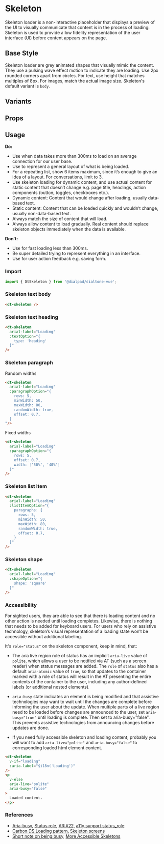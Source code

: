 

<Meta of={SkeletonStories}/>

# Skeleton

<Subtitle>
    Skeleton loader is a non-interactive placeholder that displays a preview of the UI to visually communicate that
    content is in the process of loading. Skeleton is used to provide a low fidelity representation of the user
    interface (UI) before content appears on the page.
</Subtitle>

## Base Style

Skeleton loader are grey animated shapes that visually mimic the content. They use a pulsing wave effect motion to
indicate they are loading. Use 2px rounded corners apart from circles. For text, use height that matches multiples of
8px. For images, match the actual image size. Skeleton's default variant is `body`.

<Canvas>
  <Story id="components-skeleton--default" />
</Canvas>

## Variants

<Canvas>
  <Story id="components-skeleton--variants" />
</Canvas>

## Props

<Controls />

## Usage

**Do:**

- Use when data takes more than 300ms to load on an average connection for our user base.
- Use to represent a general layout of what is being loaded.
- For a repeating list, show 6 items maximum, since it’s enough to give an idea of a layout.
For conversations, limit to 3.
- Use skeleton loading for dynamic content, and use actual content for static content that doesn’t change e.g. page
title, headings, action components (button, toggles, checkboxes etc.).
- Dynamic content: Content that would change after loading, usually data-based text.
- Static content: Content that can be loaded quickly and wouldn’t change, usually non-data-based text.
- Always match the size of content that will load.
- Always allow content to load gradually. Real content should replace skeleton objects immediately when the data
is available.

**Don’t:**

- Use for fast loading less than 300ms.
- Be super detailed trying to represent everything in an interface.
- Use for user action feedback e.g. saving form.

### Import

```jsx
import { DtSkeleton } from '@dialpad/dialtone-vue';
```

### Skeleton text body

```html
<dt-skeleton />
```

### Skeleton text heading

```html
<dt-skeleton
  arial-label="Loading"
  :textOption="{
    type: 'heading'
  }"
/>
```

### Skeleton paragraph

Random widths

```html
<dt-skeleton
  arial-label="Loading"
  :paragraphOption="{
    rows: 5,
    minWidth: 50,
    maxWidth: 80,
    randomWidth: true,
    offset: 0.7,
  }
"/>
```

Fixed widths

```html
<dt-skeleton
  arial-label="Loading"
  :paragraphOption="{
    rows: 5,
    offset: 0.7,
    width: ['50%', '40%']
  }"
/>
```

### Skeleton list item

```html
<dt-skeleton
  arial-label="Loading"
  :listItemOption="{
    paragraphs: {
      rows: 5,
      minWidth: 50,
      maxWidth: 80,
      randomWidth: true,
      offset: 0.7,
    }
  }"
/>
```

### Skeleton shape

```html
<dt-skeleton
  arial-label="Loading"
  :shapeOption="{
    shape: 'square'
  }"
/>
```

### Accessibility

For sighted users, they are able to see that there is loading content and no other action is needed until loading completes.
Likewise, there is nothing that needs to be added for keyboard users.
For users who rely on assistive technology, skeleton’s visual representation of a loading state won’t be accessible
without additional labeling.

It's `role="status"` on the skeleton component, keep in mind, that:

- The aria live region role of status has an implicit `aria-live` value of `polite`, which allows a user to be notified
via AT (such as a screen reader) when status messages are added. The `role` of `status` also has a default `aria-atomic`
value of `true`, so that updates to the container marked with a role of status will result in the AT presenting the
entire contents of the container to the user, including any author-defined labels (or additional nested elements).

- `aria-busy` state indicates an element is being modified and that assistive technologies may want to wait until the
changes are complete before informing the user about the update.
When multiple parts of a live region need to be loaded before changes are announced to the user, set `aria-busy="true"`
until loading is complete. Then set to aria-busy="false". This prevents assistive technologies from announcing changes
before updates are done.

- If you need fully accessible skeleton and loading content, probably you will want to add `aria-live="polite"`
and `aria-busy="false"` to corresponding loaded html element content.

```html
<dt-skeleton
  v-if="loading"
  :aria-label="$i18n('Loading')"
/>
<p
  v-else
  aria-live="polite"
  aria-busy="false"
>
  Loaded content.
</p>
```

### References

- [Aria-busy](https://accessibilityresources.org/aria-busy),
[Status role](https://www.digitala11y.com/status-role/),
[ARIA22](https://www.w3.org/WAI/WCAG21/Techniques/aria/ARIA22),
[a11y support status_role](https://a11ysupport.io/tech/aria/status_role#support-table-1)
- [Carbon DS Loading pattern](https://www.carbondesignsystem.com/patterns/loading-pattern/),
[Skeleton screens](https://uxdesign.cc/what-you-should-know-about-skeleton-screens-a820c45a571a)
- [Short note on being busy](https://www.tpgi.com/short-note-on-being-busy/),
[More Accessible Skeletons](https://adrianroselli.com/2020/11/more-accessible-skeletons.html)
